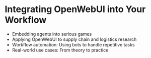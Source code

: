 # Integrating OpenWebUI into Your Workflow
   - Embedding agents into serious games
   - Applying OpenWebUI to supply chain and logistics research
   - Workflow automation: Using bots to handle repetitive tasks
   - Real-world use cases: From theory to practice